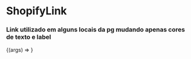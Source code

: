 
<Meta title="components/ShopifyLink" />

# ShopifyLink

### Link utilizado em alguns locais da pg mudando apenas cores de texto e label

<ArgsTable of={ShopifyLink} />

<Canvas>
  <Story
    name="ShopifyLink Component"
    args={{
      ...ShopifyLink.defaultProps,
      label: "show de bola",
      textSize: "text-xl",
    }}
  >
    {(args) => <ShopifyLink {...args} />}
  </Story>
</Canvas>

